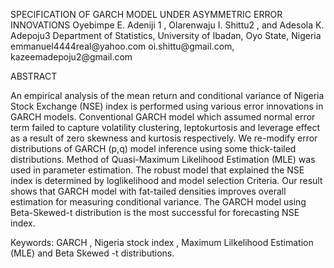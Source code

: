 SPECIFICATION OF GARCH MODEL UNDER ASYMMETRIC ERROR INNOVATIONS Oyebimpe
E. Adeniji 1 , Olarenwaju I. Shittu2 , and Adesola K. Adepoju3
Department of Statistics, University of Ibadan, Oyo State, Nigeria
emmanuel4444real@yahoo.com oi.shittu@gmail.com, kazeemadepoju2@gmail.com

ABSTRACT

An empirical analysis of the mean return and conditional variance of
Nigeria Stock Exchange (NSE) index is performed using various error
innovations in GARCH models. Conventional GARCH model which assumed
normal error term failed to capture volatility clustering, leptokurtosis
and leverage effect as a result of zero skewness and kurtosis
respectively. We re-modify error distributions of GARCH (p,q) model
inference using some thick-tailed distributions. Method of Quasi-Maximum
Likelihood Estimation (MLE) was used in parameter estimation. The robust
model that explained the NSE index is determined by loglikelihood and
model selection Criteria. Our result shows that GARCH model with
fat-tailed densities improves overall estimation for measuring
conditional variance. The GARCH model using Beta-Skewed-t distribution
is the most successful for forecasting NSE index.

Keywords: GARCH , Nigeria stock index , Maximum Lilkelihood Estimation
(MLE) and Beta Skewed -t distributions.
